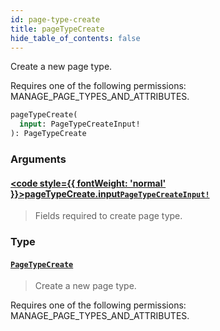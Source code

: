 ```yaml
---
id: page-type-create
title: pageTypeCreate
hide_table_of_contents: false
---
```








Create a new page type. 

Requires one of the following permissions: MANAGE_PAGE_TYPES_AND_ATTRIBUTES.

```graphql
pageTypeCreate(
  input: PageTypeCreateInput!
): PageTypeCreate
```


### Arguments

#### [<code style={{ fontWeight: 'normal' }}>pageTypeCreate.<b>input</b></code>](#)<Bullet />[`PageTypeCreateInput!`](../../../developer/api-reference/inputs/page-type-create-input) <Badge class="secondary" text="non-null"/> <Badge class="secondary" text="input"/>
> Fields required to create page type.
> 

### Type

#### [`PageTypeCreate`](../../../developer/api-reference/objects/page-type-create) <Badge class="secondary" text="object"/>
> Create a new page type. 

Requires one of the following permissions: MANAGE_PAGE_TYPES_AND_ATTRIBUTES.
> 





